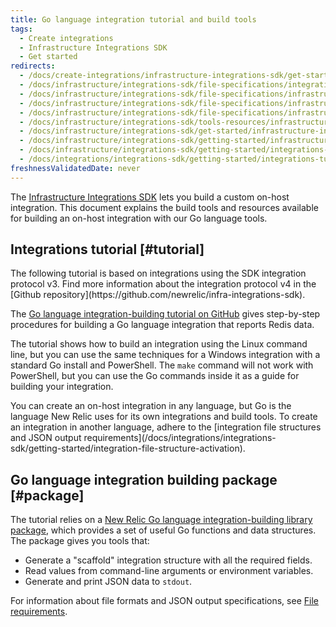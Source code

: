 ```yaml
---
title: Go language integration tutorial and build tools
tags:
  - Create integrations
  - Infrastructure Integrations SDK
  - Get started
redirects:
  - /docs/create-integrations/infrastructure-integrations-sdk/get-started/go-language-integration-tutorial-build-tools
  - /docs/infrastructure/integrations-sdk/file-specifications/integration-building-tools
  - /docs/infrastructure/integrations-sdk/file-specifications/infrastructure-integration-building-tools-resources
  - /docs/infrastructure/integrations-sdk/file-specifications/infrastructure-integration-building-resources-tutorials
  - /docs/infrastructure/integrations-sdk/file-specifications/infrastructure-integration-building-resources
  - /docs/infrastructure/integrations-sdk/tools-resources/infrastructure-integration-building-resources
  - /docs/infrastructure/integrations-sdk/get-started/infrastructure-integration-building-resources
  - /docs/infrastructure/integrations-sdk/getting-started/infrastructure-integration-building-resources
  - /docs/infrastructure/integrations-sdk/getting-started/integrations-tutorials-build-resources
  - /docs/integrations/integrations-sdk/getting-started/integrations-tutorials-build-resources
freshnessValidatedDate: never
---
```


The [Infrastructure Integrations SDK](/docs/infrastructure/integrations-sdk/get-started/intro-infrastructure-integrations-sdk) lets you build a custom on-host integration. This document explains the build tools and resources available for building an on-host integration with our Go language tools.

## Integrations tutorial [#tutorial]

<Callout variant="important">
  The following tutorial is based on integrations using the SDK integration protocol v3.  
        Find more information about the integration protocol v4 in the [Github repository](https://github.com/newrelic/infra-integrations-sdk).
</Callout>

The [Go language integration-building tutorial on GitHub](https://github.com/newrelic/infra-integrations-sdk/blob/master/docs/tutorial.md) gives step-by-step procedures for building a Go language integration that reports Redis data.

The tutorial shows how to build an integration using the Linux command line, but you can use the same techniques for a Windows integration with a standard Go install and PowerShell. The `make` command will not work with PowerShell, but you can use the Go commands inside it as a guide for building your integration.

<Callout variant="tip">
  You can create an on-host integration in any language, but Go is the language New Relic uses for its own integrations and build tools. To create an integration in another language, adhere to the [integration file structures and JSON output requirements](/docs/integrations/integrations-sdk/getting-started/integration-file-structure-activation).
</Callout>

## Go language integration building package [#package]

The tutorial relies on a [New Relic Go language integration-building library package](https://godoc.org/github.com/newrelic/infra-integrations-sdk), which provides a set of useful Go functions and data structures. The package gives you tools that:

* Generate a "scaffold" integration structure with all the required fields.
* Read values from command-line arguments or environment variables.
* Generate and print JSON data to `stdout`.

For information about file formats and JSON output specifications, see [File requirements](/docs/integrations/integrations-sdk/getting-started/integration-file-structure-activation).
